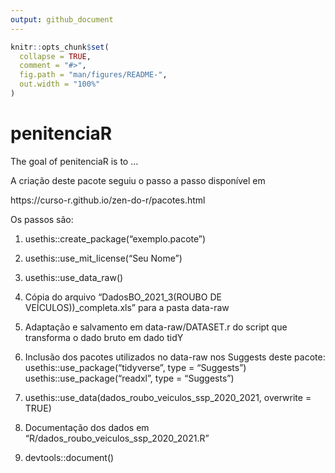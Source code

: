 ```yaml
---
output: github_document
---
```


<!-- README.md is generated from README.Rmd. Please edit that file -->

```r
knitr::opts_chunk$set(
  collapse = TRUE,
  comment = "#>",
  fig.path = "man/figures/README-",
  out.width = "100%"
)
```

# penitenciaR

<!-- badges: start -->
<!-- badges: end -->

The goal of penitenciaR is to ...

A criação deste pacote seguiu o passo a passo disponível em

https://curso-r.github.io/zen-do-r/pacotes.html

Os passos são:

1. usethis::create_package("exemplo.pacote")

2. usethis::use_mit_license("Seu Nome")

3. usethis::use_data_raw()

4. Cópia do arquivo "DadosBO_2021_3(ROUBO DE VEÍCULOS))_completa.xls"
para a pasta data-raw

5. Adaptação e salvamento em data-raw/DATASET.r
do script que transforma o dado bruto em dado tidY

6. Inclusão dos pacotes utilizados no data-raw nos Suggests deste pacote:
usethis::use_package("tidyverse", type = "Suggests")
usethis::use_package("readxl", type = "Suggests")

6. usethis::use_data(dados_roubo_veiculos_ssp_2020_2021, overwrite = TRUE)

7. Documentação dos dados em "R/dados_roubo_veiculos_ssp_2020_2021.R"

8. devtools::document()
